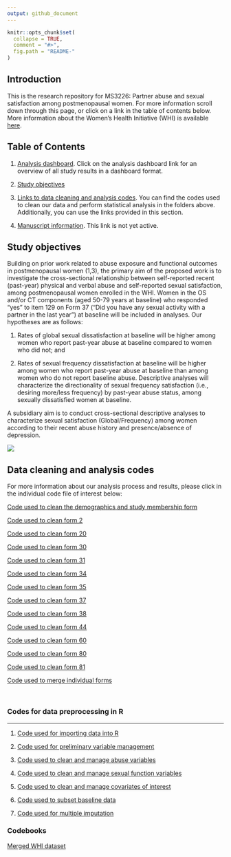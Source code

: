 ```yaml
---
output: github_document
---
```


<!-- README.md is generated from README.Rmd. Please edit that file -->

```r
knitr::opts_chunk$set(
  collapse = TRUE,
  comment = "#>",
  fig.path = "README-"
)
```

## Introduction

This is the research repository for MS3226: Partner abuse and sexual satisfaction among postmenopausal women. For more information scroll down through this page, or click on a link in the table of contents below. More information about the Women's Health Initiative (WHI) is available [here](https://www.whi.org/SitePages/WHI%20Home.aspx).

## Table of Contents

1. [Analysis dashboard](https://cdn.rawgit.com/brad-cannell/whi_sexual_function/49dc3e1f/R%20notebooks/dashboard.html). Click on the analysis dashboard link for an overview of all study results in a dashboard format.

2. [Study objectives](#objectives)

3. [Links to data cleaning and analysis codes](#codes). You can find the codes used to clean our data and perform statistical analysis in the folders above. Additionally, you can use the links provided in this section.

4. [Manuscript information](). This link is not yet active.

<H2 id = "objectives">Study objectives</H2>

Building on prior work related to abuse exposure and functional outcomes in postmenopausal women (1,3), the primary aim of the proposed work is to investigate the cross-sectional relationship between self-reported recent (past-year) physical and verbal abuse and self-reported sexual satisfaction, among postmenopausal women enrolled in the WHI. Women in the OS and/or CT components (aged 50-79 years at baseline) who responded “yes” to item 129 on Form 37 (“Did you have any sexual activity with a partner in the last year”) at baseline will be included in analyses. Our hypotheses are as follows: 

1. Rates of global sexual dissatisfaction at baseline will be higher among women who report past-year abuse at baseline compared to women who did not; and 

2. Rates of sexual frequency dissatisfaction at baseline will be higher among women who report past-year abuse at baseline than among women who do not report baseline abuse. Descriptive analyses will characterize the directionality of sexual frequency satisfaction (i.e., desiring more/less frequency) by past-year abuse status, among sexually dissatisfied women at baseline.

A subsidiary aim is to conduct cross-sectional descriptive analyses to characterize sexual satisfaction (Global/Frequency) among women according to their recent abuse history and presence/absence of depression.

![](WHI Abuse and Sexual Function Flow Diagram.png)


<H2 id = "codes">Data cleaning and analysis codes</H2>

For more information about our analysis process and results, please click in the individual code file of interest below:

[Code used to clean the demographics and study membership form](/SAS/dem_ctos_inv.sas)

[Code used to clean form 2](/SAS/f2_ctos_inv.sas)

[Code used to clean form 20](/SAS/f20_ctos_inv.sas)

[Code used to clean form 30](/SAS/f30_ctos_inv.sas)

[Code used to clean form 31](/SAS/f31_ctos_inv.sas)

[Code used to clean form 34](/SAS/f34_ctos_inv.sas)

[Code used to clean form 35](/SAS/f35_ct_inv.sas)

[Code used to clean form 37](/SAS/f37_ctos_inv.sas)

[Code used to clean form 38](/SAS/f38_ctos_fu_inv.sas)

[Code used to clean form 44](/SAS/f44_ctos_inv.sas)

[Code used to clean form 60](/SAS/f60_ctos_inv.sas)

[Code used to clean form 80](/SAS/f80_ctos_inv.sas)

[Code used to clean form 81](/SAS/f81_ht_inv.sas)

[Code used to merge individual forms](/SAS/merge_forms.sas)

&nbsp;

### Codes for data preprocessing in R

-----

1. [Code used for importing data into R](/R notebooks/preprocess_01_read_sas.md)

2. [Code used for preliminary variable management](/R notebooks/preprocess_02_preliminary_variable_management.md)

3. [Code used to clean and manage abuse variables](/R notebooks/preprocess_03_abuse.md)

4. [Code used to clean and manage sexual function variables](/R notebooks/preprocess_04_sexual_function.md)

5. [Code used to clean and manage covariates of interest](/R notebooks/preprocess_05_covariates.md)

6. [Code used to subset baseline data](/R notebooks/preprocess_06_subset_baseline.md)

7. [Code used for multiple imputation](/R notebooks/preprocess_07_multiple_imputation.md)


### Codebooks

[Merged WHI dataset](https://rawgit.com/brad-cannell/whi_sexual_function/master/SAS_reports/merged_codebook.html)
